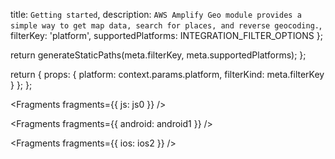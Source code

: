   title: `Getting started`,
  description: `AWS Amplify Geo module provides a simple way to get map data, search for places, and reverse geocoding.`,
  filterKey: 'platform',
  supportedPlatforms: INTEGRATION_FILTER_OPTIONS
};



  return generateStaticPaths(meta.filterKey, meta.supportedPlatforms);
};

  return {
    props: {
      platform: context.params.platform,
      filterKind: meta.filterKey
    }
  };
};


<Fragments fragments={{ js: js0 }} />


<Fragments fragments={{ android: android1 }} />


<Fragments fragments={{ ios: ios2 }} />
